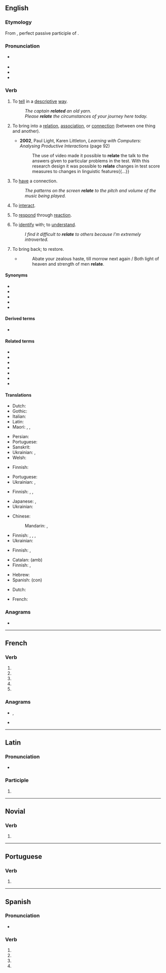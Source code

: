 {{also|relaté}}
==English==

===Etymology===
{{root|en|ine-pro|*telh₂-}}
From {{der|en|la|relātus}}, perfect passive participle of {{m|la|referō||carry back; report}}.

===Pronunciation===
* {{a|GenAm|RP}} {{IPA|en|/ɹɪˈleɪt/|/ɹiˈleɪt/}}
* {{audio|en|En-us-relate.ogg|Audio (US)}}
* {{rhymes|en|eɪt}}
* {{hyphenation|en|re|late}}

===Verb===
{{en-verb|relat}}

# {{lb|en|transitive}} To [[tell]] in a [[descriptive]] [[way]].
#: ''The captain '''related''' an old yarn.''
#: ''Please '''relate''' the circumstances of your journey here today.''
# {{lb|en|transitive}} To bring into a [[relation]], [[association]], or [[connection]] (between one thing and another).
#* '''2002''', Paul Light, Karen Littleton, ''Learning with Computers: Analysing Productive Interactions'' (page 92)
#*: The use of video made it possible to '''relate''' the talk to the answers given to particular problems in the test. With this research design it was possible to '''relate''' changes in test score measures to changes in linguistic features{{...}}
# {{lb|en|intransitive}} To [[have]] a connection.
#: ''The patterns on the screen '''relate''' to the pitch and volume of the music being played.''
# {{lb|en|intransitive}} To [[interact]].
# {{lb|en|intransitive}} To [[respond]] through [[reaction]].
# {{lb|en|intransitive|with '''to'''}} To [[identify]] with; to [[understand]].
#: ''I find it difficult to '''relate''' to others because I'm extremely introverted.''
# {{lb|en|obsolete}} To bring back; to restore.
#* {{RQ:Spenser FQ|3|9|stanza=51}}
#*: Abate your zealous haste, till morrow next again / Both light of heaven and strength of men '''relate'''.

====Synonyms====
* {{l|en|chronicle}}
* {{l|en|describe}}
* {{l|en|divulge}}
* {{l|en|recount}}
* {{l|en|state}}

====Derived terms====
* {{l|en|aforerelated}}

====Related terms====
* {{l|en|relatable}}
* {{l|en|relater}}
* {{l|en|relation}}
* {{l|en|relationship}}
* {{l|en|relative}}
* {{l|en|refer}}
* {{l|en|reference}}

====Translations====
{{trans-see|to narrate|narrate}}

{{trans-top|to tell in a descriptive manner}}
* Dutch: {{t+|nl|vertellen}}
* Gothic: {{t|got|𐍃𐍀𐌹𐌻𐌻𐍉𐌽}}
* Italian: {{t+|it|riferire}}
* Latin: {{t|la|narrō}}
* Maori: {{t|mi|āmiki}}, {{t|mi|āmiku}}, {{t|mi|whiti}}
{{trans-mid}}
* Persian: {{t+|fa|روایت کردن}}
* Portuguese: {{t+|pt|relatar}}
* Sanskrit: {{t+|sa|गदति}}
* Ukrainian: {{t+|uk|розповіда́ти}}, {{t|uk|розка́зувати}}
* Welsh: {{t+|cy|adrodd}}
{{trans-bottom}}

{{trans-top|to give an association}}
* Finnish: {{t|fi|tuoda mieleen}}
{{trans-mid}}
* Portuguese: {{t+|pt|relacionar}}
* Ukrainian: {{t+|uk|асоціюва́ти}}, {{t+|uk|пов'я́зувати}}
{{trans-bottom}}

{{trans-top|to make a connection from something to something else}}
* Finnish: {{t+|fi|liittää}}, {{t+|fi|yhdistää}}, {{t+|fi|samaistaa}}
{{trans-mid}}
* Japanese: {{t|ja|関連付ける|tr=kanren-zukeru}}, {{t|ja|結び付ける|tr=musubi tsukeru}}
* Ukrainian: {{t+|uk|пов'я́зувати}}
{{trans-bottom}}

{{trans-top|to have a connection}}
* Chinese:
*: Mandarin: {{t+|cmn|有關}}, {{t+|cmn|有关|tr=yŏuguān}}
{{trans-mid}}
* Finnish: {{t+|fi|liittyä}}, {{t+|fi|yhdistyä}}, {{t+|fi|samastua}}, {{t+|fi|samaistua}}
* Ukrainian: {{t|uk|з'є́днувати}}
{{trans-bottom}}

{{trans-see|to interact|interact}}

{{trans-top|to respond through reaction}}
* Finnish: {{t+|fi|vastata}}, {{t+|fi|reagoida}}
{{trans-mid}}
{{trans-bottom}}

{{trans-top|to identify with, understand}}
* Catalan: {{t|ca|indentificar-se}} (amb)
* Finnish: {{t+|fi|ymmärtää}}, {{t+|fi|samastua}}
{{trans-mid}}
* Hebrew: {{t|he|הזדהה|alt=הזדהה (עם)|tr=hizdahá}}
* Spanish: {{t+|es|identificarse}} (con)
{{trans-bottom}}

{{checktrans-top}}
* Dutch: {{t+check|nl|relateren}}
{{trans-mid}}
* French: {{t+check|fr|concerner}}
{{trans-bottom}}

===Anagrams===
* {{anagrams|en|a=aeelrt|Aertel|Tralee|alreet|e-alert|earlet|elater|telera}}

----

==French==

===Verb===
{{head|fr|verb form}}

# {{inflection of|fr|relater||1|s|pres|indc}}
# {{inflection of|fr|relater||3|s|pres|indc}}
# {{inflection of|fr|relater||1|s|pres|subj}}
# {{inflection of|fr|relater||3|s|pres|subj}}
# {{inflection of|fr|relater||2|s|impr}}

===Anagrams===
* {{l|fr|alerte}}, {{l|fr|alerté}}
* {{l|fr|étaler}}

----

==Latin==

===Pronunciation===
* {{la-IPA|relāte}}

===Participle===
{{la-part-form|relāte}}

# {{inflection of|la|relātus||voc|m|s}}

----

==Novial==

===Verb===
{{head|nov|verb}}

# {{l|en|relate}}

----

==Portuguese==

===Verb===
{{head|pt|verb form}}

# {{pt-verb-form-of|relatar}}

----

==Spanish==

===Pronunciation===
* {{es-IPA}}

===Verb===
{{head|es|verb form}}

# {{es-verb form of|ending=ar|mood=imperative|pers=2|formal=yes|number=singular|relatar}}
# {{es-verb form of|ending=ar|mood=subjunctive|tense=present|pers=1|number=singular|relatar}}
# {{es-verb form of|ending=ar|mood=subjunctive|tense=present|pers=2|formal=yes|number=singular|relatar}}
# {{es-verb form of|ending=ar|mood=subjunctive|tense=present|pers=3|number=singular|relatar}}
